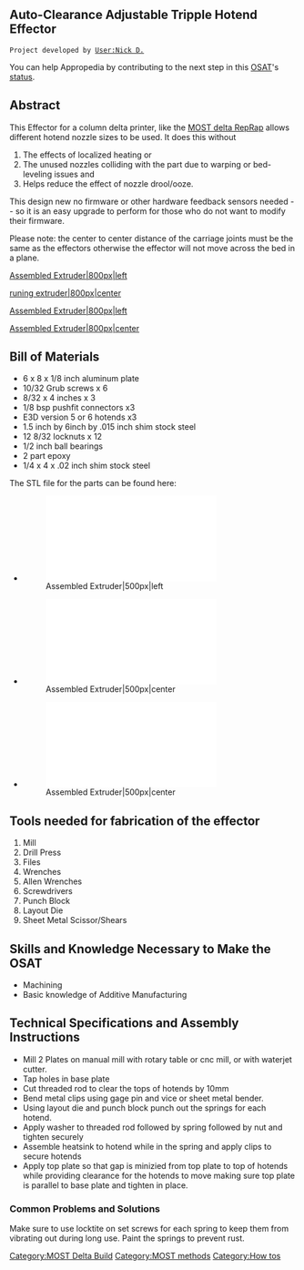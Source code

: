 {{MOST}}
==Auto-Clearance Adjustable Tripple Hotend Effector==
 Project developed by [[User:Nick D.]]
{{Statusboxtop}}
{{status-design}}
{{status-prototype}}
You can help Appropedia by contributing to the next step in this [[OSAT]]'s [[:Category:Status|status]].
{{boxbottom}}

==Abstract==
This Effector for a column delta printer, like the [[Delta_Build_Overview:MOST|MOST delta RepRap]] allows different hotend nozzle sizes to be used. It does this without
# The effects of localized heating or
# The unused nozzles colliding with the part due to warping or bed-leveling issues and
# Helps reduce the effect of nozzle drool/ooze.

This design new no firmware or other hardware feedback sensors needed --  so it is an easy upgrade to perform for those who do not want to modify their firmware.

Please note: the center to center distance of the carriage joints must be the same as the effectors otherwise the effector will not move across the bed in a plane. 
 
[[image:Eassy1.jpg|Assembled Extruder|800px|left]]

[[image:Eassy2.jpg|runing extruder|800px|center]]

[[image:Eassy3.jpg|Assembled Extruder|800px|left]]

[[image:eassy4.jpg|Assembled Extruder|800px|center]]
















































== Bill of Materials==
* 6 x 8 x 1/8 inch aluminum plate 
* 10/32 Grub screws x 6
* 8/32 x 4 inches x 3
* 1/8 bsp pushfit connectors x3
* E3D version 5 or 6 hotends x3
* 1.5 inch by 6inch by .015 inch shim stock steel
* 12 8/32 locknuts x 12
* 1/2 inch ball bearings 
* 2 part epoxy
* 1/4 x 4 x .02 inch shim stock steel



The STL file for the parts can be found here:
* [[File:Bplate.stl|Assembled Extruder|500px|left]]

* [[File:Tplate.stl|Assembled Extruder|500px|center]]

* [[File:EAssy.stl|Assembled Extruder|500px|center]]


== Tools needed for fabrication of the effector==

# Mill 
# Drill Press
# Files
# Wrenches 
# Allen Wrenches
# Screwdrivers
# Punch Block 
# Layout Die 
# Sheet Metal Scissor/Shears


== Skills and Knowledge Necessary to Make the OSAT ==
* Machining
* Basic knowledge of Additive Manufacturing

== Technical Specifications and Assembly Instructions==
* Mill 2 Plates on manual mill with rotary table or cnc mill, or with waterjet cutter.  
* Tap holes in base plate 
* Cut threaded rod to clear the tops of hotends by 10mm 
* Bend metal clips using gage pin and vice or sheet metal bender. 
* Using layout die and punch block punch out the springs for each hotend. 
* Apply washer to threaded rod followed by spring followed by nut and tighten securely 
* Assemble heatsink to hotend while in the spring and apply clips to secure hotends
* Apply top plate so that gap is minizied from top plate to top of hotends while providing clearance for the hotends to move making sure top plate is parallel to base plate and tighten in place. 

=== Common Problems and Solutions===
Make sure to use locktite on set screws for each spring to keep them from vibrating out during long use. 
Paint the springs to prevent rust.

[[Category:MOST Delta Build]]
[[Category:MOST methods]]
[[Category:How tos]]